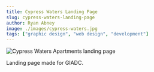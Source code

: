 ```yaml
---
title: Cypress Waters Landing Page
slug: cypress-waters-landing-page
author: Ryan Abney
image: ./images/cypress-waters.jpg
tags: ["graphic design", "web design", "development"]
---
```


![Cypress Waters Apartments landing page](./images/cypress-waters.jpg)

Landing page made for GIADC.